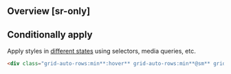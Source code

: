 ## Overview [sr-only]
<Overview/>

## Conditionally apply
Apply styles in [different states](/docs/states-and-queries) using selectors, media queries, etc.
```html
<div class="grid-auto-rows:min**:hover** grid-auto-rows:min**@sm** grid-auto-rows:min**@dark** grid-auto-rows:min**@print**">…</div>
```

